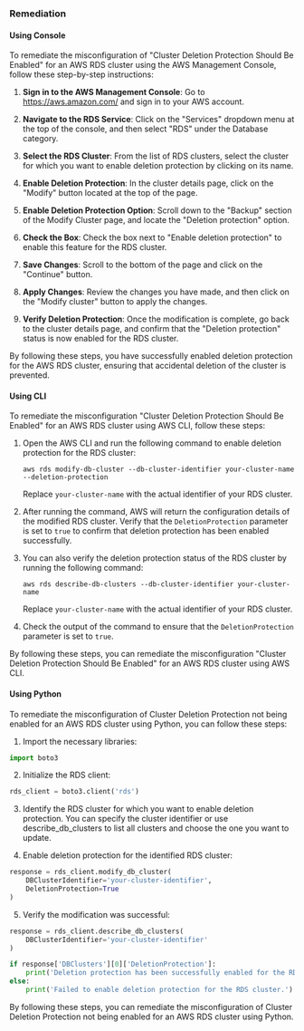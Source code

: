 ### Remediation

#### Using Console

To remediate the misconfiguration of "Cluster Deletion Protection Should Be Enabled" for an AWS RDS cluster using the AWS Management Console, follow these step-by-step instructions:

1. **Sign in to the AWS Management Console**: Go to https://aws.amazon.com/ and sign in to your AWS account.

2. **Navigate to the RDS Service**: Click on the "Services" dropdown menu at the top of the console, and then select "RDS" under the Database category.

3. **Select the RDS Cluster**: From the list of RDS clusters, select the cluster for which you want to enable deletion protection by clicking on its name.

4. **Enable Deletion Protection**: In the cluster details page, click on the "Modify" button located at the top of the page.

5. **Enable Deletion Protection Option**: Scroll down to the "Backup" section of the Modify Cluster page, and locate the "Deletion protection" option.

6. **Check the Box**: Check the box next to "Enable deletion protection" to enable this feature for the RDS cluster.

7. **Save Changes**: Scroll to the bottom of the page and click on the "Continue" button.

8. **Apply Changes**: Review the changes you have made, and then click on the "Modify cluster" button to apply the changes.

9. **Verify Deletion Protection**: Once the modification is complete, go back to the cluster details page, and confirm that the "Deletion protection" status is now enabled for the RDS cluster.

By following these steps, you have successfully enabled deletion protection for the AWS RDS cluster, ensuring that accidental deletion of the cluster is prevented.

#### Using CLI

To remediate the misconfiguration "Cluster Deletion Protection Should Be Enabled" for an AWS RDS cluster using AWS CLI, follow these steps:

1. Open the AWS CLI and run the following command to enable deletion protection for the RDS cluster:
   
   ```
   aws rds modify-db-cluster --db-cluster-identifier your-cluster-name --deletion-protection
   ```

   Replace `your-cluster-name` with the actual identifier of your RDS cluster.

2. After running the command, AWS will return the configuration details of the modified RDS cluster. Verify that the `DeletionProtection` parameter is set to `true` to confirm that deletion protection has been enabled successfully.

3. You can also verify the deletion protection status of the RDS cluster by running the following command:

   ```
   aws rds describe-db-clusters --db-cluster-identifier your-cluster-name
   ```

   Replace `your-cluster-name` with the actual identifier of your RDS cluster.

4. Check the output of the command to ensure that the `DeletionProtection` parameter is set to `true`.

By following these steps, you can remediate the misconfiguration "Cluster Deletion Protection Should Be Enabled" for an AWS RDS cluster using AWS CLI.

#### Using Python

To remediate the misconfiguration of Cluster Deletion Protection not being enabled for an AWS RDS cluster using Python, you can follow these steps:

1. Import the necessary libraries:
```python
import boto3
```

2. Initialize the RDS client:
```python
rds_client = boto3.client('rds')
```

3. Identify the RDS cluster for which you want to enable deletion protection. You can specify the cluster identifier or use describe_db_clusters to list all clusters and choose the one you want to update.

4. Enable deletion protection for the identified RDS cluster:
```python
response = rds_client.modify_db_cluster(
    DBClusterIdentifier='your-cluster-identifier',
    DeletionProtection=True
)
```

5. Verify the modification was successful:
```python
response = rds_client.describe_db_clusters(
    DBClusterIdentifier='your-cluster-identifier'
)

if response['DBClusters'][0]['DeletionProtection']:
    print('Deletion protection has been successfully enabled for the RDS cluster.')
else:
    print('Failed to enable deletion protection for the RDS cluster.')
```

By following these steps, you can remediate the misconfiguration of Cluster Deletion Protection not being enabled for an AWS RDS cluster using Python.

